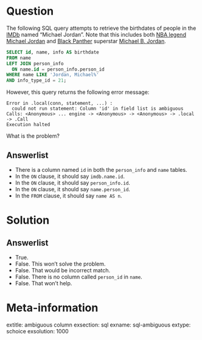 Question
========

The following SQL query attempts to retrieve the birthdates of people in the [IMDb](https://en.wikipedia.org/wiki/IMDb) named "Michael Jordan". 
Note that this includes both [NBA legend Michael Jordan](https://en.wikipedia.org/wiki/Michael_Jordan) and [Black Panther](https://en.wikipedia.org/wiki/Black_Panther_(film)) superstar [Michael B. Jordan](https://en.wikipedia.org/wiki/Michael_B._Jordan). 

```sql
SELECT id, name, info AS birthdate
FROM name
LEFT JOIN person_info 
  ON name.id = person_info.person_id
WHERE name LIKE 'Jordan, Michael%'
AND info_type_id = 21;
```

However, this query returns the following error message:

```
Error in .local(conn, statement, ...) : 
  could not run statement: Column 'id' in field list is ambiguous
Calls: <Anonymous> ... engine -> <Anonymous> -> <Anonymous> -> .local -> .Call
Execution halted
```

What is the problem?


Answerlist
----------
* There is a column named `id` in both the `person_info` and `name` tables. 
* In the `ON` clause, it should say `imdb.name.id`.
* In the `ON` clause, it should say `person_info.id`.
* In the `ON` clause, it should say `name.person_id`.
* In the `FROM` clause, it should say `name AS n`.

Solution
========

Answerlist
----------
* True.
* False. This won't solve the problem. 
* False. That would be incorrect match. 
* False. There is no column called `person_id` in `name`.
* False. That won't help. 

Meta-information
================
extitle: ambiguous column
exsection: sql
exname: sql-ambiguous
extype: schoice
exsolution: 1000
